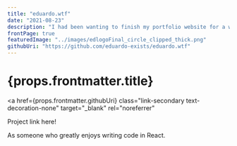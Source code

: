 ```yaml
---
title: "eduardo.wtf"
date: "2021-08-23"
description: "I had been wanting to finish my portfolio website for a while. I finally got the incentive to push through and just do it. Thus, I trashed what I had, and began anew from scratch. Embarked on a journey to learning to love Bootstrap after all these years."
frontPage: true
featuredImage: "../images/edlogoFinal_circle_clipped_thick.png"
githubUri: "https://github.com/eduardo-exists/eduardo.wtf"
---
```


<h1>{props.frontmatter.title}</h1>

<a
  href={props.frontmatter.githubUri}
  class="link-secondary text-decoration-none"
  target="_blank"
  rel="noreferrer"
>
  Project link here!
</a>

As someone who greatly enjoys writing code in React.